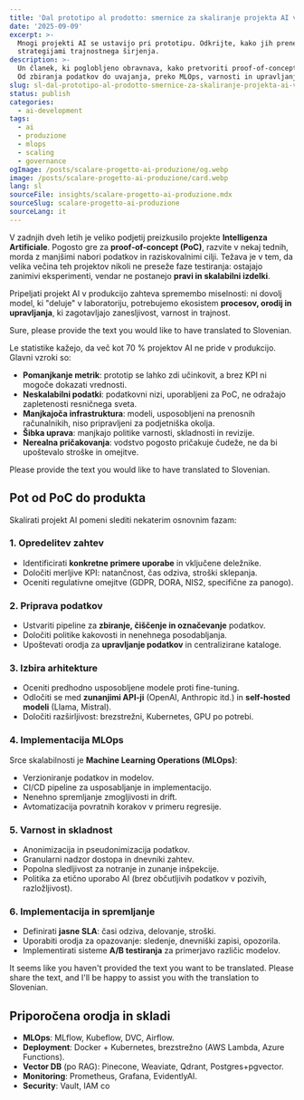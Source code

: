 ```yaml
---
title: 'Dal prototipo al prodotto: smernice za skaliranje projekta AI v proizvodnjo'
date: '2025-09-09'
excerpt: >-
  Mnogi projekti AI se ustavijo pri prototipu. Odkrijte, kako jih prenesti v proizvodnjo z upravljanjem, orodji MLOps in
  strategijami trajnostnega širjenja.
description: >-
  Un članek, ki poglobljeno obravnava, kako pretvoriti proof-of-concept AI v produkt, pripravljen za uporabo v podjetju.
  Od zbiranja podatkov do uvajanja, preko MLOps, varnosti in upravljanja.
slug: sl-dal-prototipo-al-prodotto-smernice-za-skaliranje-projekta-ai-v-proizvodnjo
status: publish
categories:
  - ai-development
tags:
  - ai
  - produzione
  - mlops
  - scaling
  - governance
ogImage: /posts/scalare-progetto-ai-produzione/og.webp
image: /posts/scalare-progetto-ai-produzione/card.webp
lang: sl
sourceFile: insights/scalare-progetto-ai-produzione.mdx
sourceSlug: scalare-progetto-ai-produzione
sourceLang: it
---
```


V zadnjih dveh letih je veliko podjetij preizkusilo projekte **Intelligenza Artificiale**. Pogosto gre za **proof-of-concept (PoC)**, razvite v nekaj tednih, morda z manjšimi nabori podatkov in raziskovalnimi cilji. Težava je v tem, da velika večina teh projektov nikoli ne preseže faze testiranja: ostajajo zanimivi eksperimenti, vendar ne postanejo **pravi in skalabilni izdelki**.

Pripeljati projekt AI v produkcijo zahteva spremembo miselnosti: ni dovolj model, ki "deluje" v laboratoriju, potrebujemo ekosistem **procesov, orodij in upravljanja**, ki zagotavljajo zanesljivost, varnost in trajnost.

Sure, please provide the text you would like to have translated to Slovenian.

Le statistike kažejo, da več kot 70 % projektov AI ne pride v produkcijo. Glavni vzroki so:

- **Pomanjkanje metrik**: prototip se lahko zdi učinkovit, a brez KPI ni mogoče dokazati vrednosti.  
- **Neskalabilni podatki**: podatkovni nizi, uporabljeni za PoC, ne odražajo zapletenosti resničnega sveta.  
- **Manjkajoča infrastruktura**: modeli, usposobljeni na prenosnih računalnikih, niso pripravljeni za podjetniška okolja.  
- **Šibka uprava**: manjkajo politike varnosti, skladnosti in revizije.  
- **Nerealna pričakovanja**: vodstvo pogosto pričakuje čudeže, ne da bi upoštevalo stroške in omejitve.

Please provide the text you would like to have translated to Slovenian.

## Pot od PoC do produkta

Skalirati projekt AI pomeni slediti nekaterim osnovnim fazam:

### 1. Opredelitev zahtev
- Identificirati **konkretne primere uporabe** in vključene deležnike.  
- Določiti merljive KPI: natančnost, čas odziva, stroški sklepanja.  
- Oceniti regulativne omejitve (GDPR, DORA, NIS2, specifične za panogo).

### 2. Priprava podatkov
- Ustvariti pipeline za **zbiranje, čiščenje in označevanje** podatkov.  
- Določiti politike kakovosti in nenehnega posodabljanja.  
- Upoštevati orodja za **upravljanje podatkov** in centralizirane kataloge.

### 3. Izbira arhitekture
- Oceniti predhodno usposobljene modele proti fine-tuning.  
- Odločiti se med **zunanjimi API-ji** (OpenAI, Anthropic itd.) in **self-hosted modeli** (Llama, Mistral).  
- Določiti razširljivost: brezstrežni, Kubernetes, GPU po potrebi.

### 4. Implementacija MLOps
Srce skalabilnosti je **Machine Learning Operations (MLOps)**:
- Verzioniranje podatkov in modelov.  
- CI/CD pipeline za usposabljanje in implementacijo.  
- Nenehno spremljanje zmogljivosti in drift.  
- Avtomatizacija povratnih korakov v primeru regresije.

### 5. Varnost in skladnost
- Anonimizacija in pseudonimizacija podatkov.  
- Granularni nadzor dostopa in dnevniki zahtev.  
- Popolna sledljivost za notranje in zunanje inšpekcije.  
- Politika za etično uporabo AI (brez občutljivih podatkov v pozivih, razložljivost).

### 6. Implementacija in spremljanje
- Definirati **jasne SLA**: časi odziva, delovanje, stroški.  
- Uporabiti orodja za opazovanje: sledenje, dnevniški zapisi, opozorila.  
- Implementirati sisteme **A/B testiranja** za primerjavo različic modelov.

It seems like you haven't provided the text you want to be translated. Please share the text, and I'll be happy to assist you with the translation to Slovenian.

## Priporočena orodja in skladi

- **MLOps**: MLflow, Kubeflow, DVC, Airflow.  
- **Deployment**: Docker + Kubernetes, brezstrežno (AWS Lambda, Azure Functions).  
- **Vector DB** (po RAG): Pinecone, Weaviate, Qdrant, Postgres+pgvector.  
- **Monitoring**: Prometheus, Grafana, EvidentlyAI.  
- **Security**: Vault, IAM co